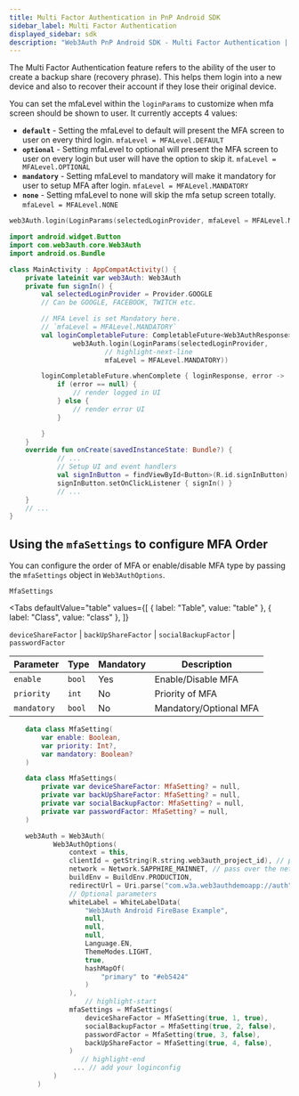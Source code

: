 ```yaml
---
title: Multi Factor Authentication in PnP Android SDK
sidebar_label: Multi Factor Authentication
displayed_sidebar: sdk
description: "Web3Auth PnP Android SDK - Multi Factor Authentication | Documentation - Web3Auth"
---
```


The Multi Factor Authentication feature refers to the ability of the user to create a backup share (recovery phrase). This helps them login into a new
device and also to recover their account if they lose their original device.

You can set the mfaLevel within the `loginParams` to customize when mfa screen should be shown to user. It currently accepts 4 values:

- **`default`** - Setting the mfaLevel to default will present the MFA screen to user on every third login. `mfaLevel = MFALevel.DEFAULT`
- **`optional`** - Setting mfaLevel to optional will present the MFA screen to user on every login but user will have the option to skip it.
  `mfaLevel = MFALevel.OPTIONAL`
- **`mandatory`** - Setting mfaLevel to mandatory will make it mandatory for user to setup MFA after login. `mfaLevel = MFALevel.MANDATORY`
- **`none`** - Setting mfaLevel to none will skip the mfa setup screen totally. `mfaLevel = MFALevel.NONE`

```kotlin
web3Auth.login(LoginParams(selectedLoginProvider, mfaLevel = MFALevel.MANDATORY))
```

```kotlin title="Usage"
import android.widget.Button
import com.web3auth.core.Web3Auth
import android.os.Bundle

class MainActivity : AppCompatActivity() {
	private lateinit var web3Auth: Web3Auth
	private fun signIn() {
		val selectedLoginProvider = Provider.GOOGLE
		// Can be GOOGLE, FACEBOOK, TWITCH etc.

		// MFA Level is set Mandatory here.
		// `mfaLevel = MFALevel.MANDATORY`
		val loginCompletableFuture: CompletableFuture<Web3AuthResponse> =
				web3Auth.login(LoginParams(selectedLoginProvider,
						// highlight-next-line
						mfaLevel = MFALevel.MANDATORY))

		loginCompletableFuture.whenComplete { loginResponse, error ->
			if (error == null) {
				// render logged in UI
			} else {
				// render error UI
			}

		}
	}
	override fun onCreate(savedInstanceState: Bundle?) {
			// ...
			// Setup UI and event handlers
			val signInButton = findViewById<Button>(R.id.signInButton)
			signInButton.setOnClickListener { signIn() }
			// ...
	}
	// ...
}
```

## Using the `mfaSettings` to configure MFA Order

You can configure the order of MFA or enable/disable MFA type by passing the `mfaSettings` object in `Web3AuthOptions`.

`MfaSettings`

<Tabs
  defaultValue="table"
  values={[
    { label: "Table", value: "table" },
    { label: "Class", value: "class" },
  ]}
>

<TabItem value="table">

`deviceShareFactor` | `backUpShareFactor` | `socialBackupFactor` | `passwordFactor`

| Parameter   | Type   | Mandatory | Description            |
| ----------- | ------ | --------- | ---------------------- |
| `enable`    | `bool` | Yes       | Enable/Disable MFA     |
| `priority`  | `int`  | No        | Priority of MFA        |
| `mandatory` | `bool` | No        | Mandatory/Optional MFA |

</TabItem>

<TabItem value="class">

```kotlin
	data class MfaSetting(
		var enable: Boolean,
		var priority: Int?,
		var mandatory: Boolean?
	)

	data class MfaSettings(
		private var deviceShareFactor: MfaSetting? = null,
		private var backUpShareFactor: MfaSetting? = null,
		private var socialBackupFactor: MfaSetting? = null,
		private var passwordFactor: MfaSetting? = null,
	)
```

</TabItem>

</Tabs>

```kotlin
	web3Auth = Web3Auth(
           Web3AuthOptions(
               context = this,
               clientId = getString(R.string.web3auth_project_id), // pass over your Web3Auth Client ID from Developer Dashboard
               network = Network.SAPPHIRE_MAINNET, // pass over the network you want to use (MAINNET or TESTNET or CYAN, AQUA, SAPPHIRE_MAINNET or SAPPHIRE_TESTNET)
               buildEnv = BuildEnv.PRODUCTION,
               redirectUrl = Uri.parse("com.w3a.web3authdemoapp://auth"), // your app's redirect URL
               // Optional parameters
               whiteLabel = WhiteLabelData(
                   "Web3Auth Android FireBase Example",
                   null,
                   null,
                   null,
                   Language.EN,
                   ThemeModes.LIGHT,
                   true,
                   hashMapOf(
                       "primary" to "#eb5424"
                   )
               ),
			       // highlight-start
               mfaSettings = MfaSettings(
                   deviceShareFactor = MfaSetting(true, 1, true),
                   socialBackupFactor = MfaSetting(true, 2, false),
                   passwordFactor = MfaSetting(true, 3, false),
                   backUpShareFactor = MfaSetting(true, 4, false),
               )
			      // highlight-end
				... // add your loginconfig
           )
       )
```
